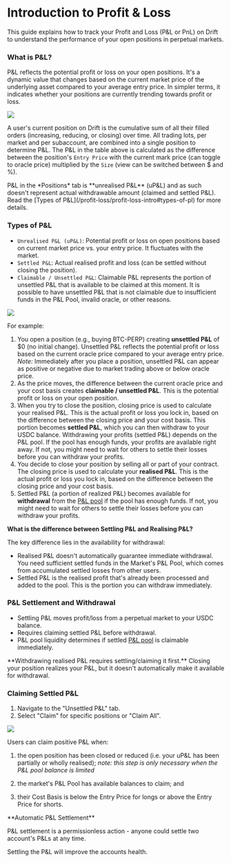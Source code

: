 
# Introduction to Profit & Loss

This guide explains how to track your Profit and Loss (P&L or PnL) on Drift to understand the performance of your open positions in perpetual markets.

### What is P&L?

P&L reflects the potential profit or loss on your open positions. It's a dynamic value that changes based on the current market price of the underlying asset compared to your average entry price. In simpler terms, it indicates whether your positions are currently trending towards profit or loss.

![](/assets/pnl-positions.png)

A user's current position on Drift is the cumulative sum of all their filled orders (increasing, reducing, or closing) over time. All trading lots, per market and per subaccount, are combined into a single position to determine P&L. The P&L in the table above is calculated as the difference between the position's `Entry Price` with the current mark price (can toggle to oracle price) multiplied by the `Size` (view can be switched between $ and %).

<Callout type="warning" emoji="⚠️">
  P&L in the *Positions* tab is **unrealised P&L** (uP&L) and as such doesn't
  represent actual withdrawable amount (claimed and settled P&L). Read the
  [Types of P&L](/profit-loss/profit-loss-intro#types-of-pl) for more details.
</Callout>

### Types of P&L

- `Unrealised P&L (uP&L)`: Potential profit or loss on open positions based on current market price vs. your entry price. It fluctuates with the market.
- `Settled P&L`: Actual realised profit and loss (can be settled without closing the position).
- `Claimable / Unsettled P&L`: Claimable P&L represents the portion of unsettled P&L that is available to be claimed at this moment. It is possible to have unsettled P&L that is not claimable due to insufficient funds in the P&L Pool, invalid oracle, or other reasons.

![](/assets/pnl-unsettled.png)

<Callout type="info" emoji="⬇️">

For example:

1. You open a position (e.g., buying BTC-PERP) creating **unsettled P&L** of $0 (no initial change). Unsettled P&L reflects the potential profit or loss based on the current oracle price compared to your average entry price. *Note:* Immediately after you place a position, unsettled P&L can appear as positive or negative due to market trading above or below oracle price.
2. As the price moves, the difference between the current oracle price and your cost basis creates **claimable / unsettled P&L**. This is the potential profit or loss on your open position.
3. When you try to close the position, closing price is used to calculate your realised P&L. This is the actual profit or loss you lock in, based on the difference between the closing price and your cost basis.
This portion becomes **settled P&L**, which you can then withdraw to your USDC balance. Withdrawing your profits (settled P&L) depends on the P&L pool. If the pool has enough funds, your profits are available right away. If not, you might need to wait for others to settle their losses before you can withdraw your profits.
4. You decide to close your position by selling all or part of your contract. The closing price is used to calculate your **realised P&L**. This is the actual profit or loss you lock in, based on the difference between the closing price and your cost basis.
5. Settled P&L (a portion of realized P&L) becomes available for **withdrawal** from the [P&L pool](/profit-loss/profit-loss-pool) if the pool has enough funds. If not, you might need to wait for others to settle their losses before you can withdraw your profits.
</Callout>

**What is the difference between Settling P&L and Realising P&L?** 

The key difference lies in the availability for withdrawal:
- Realised P&L doesn't automatically guarantee immediate withdrawal. You need sufficient settled funds in the Market's P&L Pool, which comes from accumulated settled losses from other users.
- Settled P&L is the realised profit that's already been processed and added to the pool. This is the portion you can withdraw immediately.


### P&L Settlement and Withdrawal

- Settling P&L moves profit/loss from a perpetual market to your USDC balance.
- Requires claiming settled P&L before withdrawal.
- P&L pool liquidity determines if settled [P&L pool](/profit-loss/profit-loss-pool) is claimable immediately.

<Callout type="warning" emoji="⚠️">
**Withdrawing realised P&L requires settling/claiming it first.** Closing your position realizes your P&L, but it doesn't automatically make it available for withdrawal.
</Callout>

### Claiming Settled P&L

1. Navigate to the "Unsettled P&L" tab.
2. Select "Claim" for specific positions or "Claim All".

![](/assets/pnl-claim.png)

Users can claim positive P&L when:

1.  the open position has been closed or reduced (i.e. your uP&L has been partially or wholly realised); _note: this step is only necessary when the P&L pool balance is limited_

2.  the market's P&L Pool has available balances to claim; and

3.  their Cost Basis is below the Entry Price for longs or above the Entry Price for shorts.

<Callout type="warning" emoji="⚠️">
**Automatic P&L Settlement**

P&L settlement is a permissionless action - anyone could settle two account's P&Ls at any time. 
</Callout>

Settling the P&L will improve the accounts health. 
